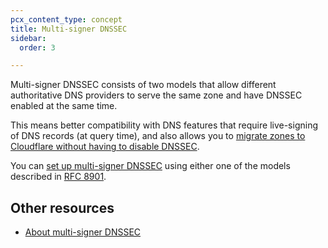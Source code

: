 ```yaml
---
pcx_content_type: concept
title: Multi-signer DNSSEC
sidebar:
  order: 3

---
```


Multi-signer DNSSEC consists of two models that allow different authoritative DNS providers to serve the same zone and have DNSSEC enabled at the same time.

This means better compatibility with DNS features that require live-signing of DNS records (at query time), and also allows you to [migrate zones to Cloudflare without having to disable DNSSEC](/dns/dnssec/dnssec-active-migration/).

You can [set up multi-signer DNSSEC](/dns/dnssec/multi-signer-dnssec/setup/) using either one of the models described in [RFC 8901](https://www.rfc-editor.org/rfc/rfc8901.html).

## Other resources

* [About multi-signer DNSSEC](/dns/dnssec/multi-signer-dnssec/about/)

